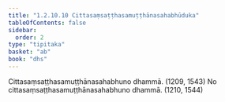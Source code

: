 ```yaml
---
title: "1.2.10.10 Cittasaṃsaṭṭhasamuṭṭhānasahabhūduka"
tableOfContents: false
sidebar:
  order: 2
type: "tipitaka"
basket: "ab"
book: "dhs"
---
```



<DynamicBreadcrumb />

<Division number="86" book="dhs">

<Paragraph number="204" book="dhs">
Cittasaṃsaṭṭhasamuṭṭhānasahabhuno dhammā. (<Emphasis>1209, 1543</Emphasis>)
</Paragraph>

<Paragraph number="205" book="dhs">
No cittasaṃsaṭṭhasamuṭṭhānasahabhuno dhammā. (<Emphasis>1210, 1544</Emphasis>)
</Paragraph>
</Division>
